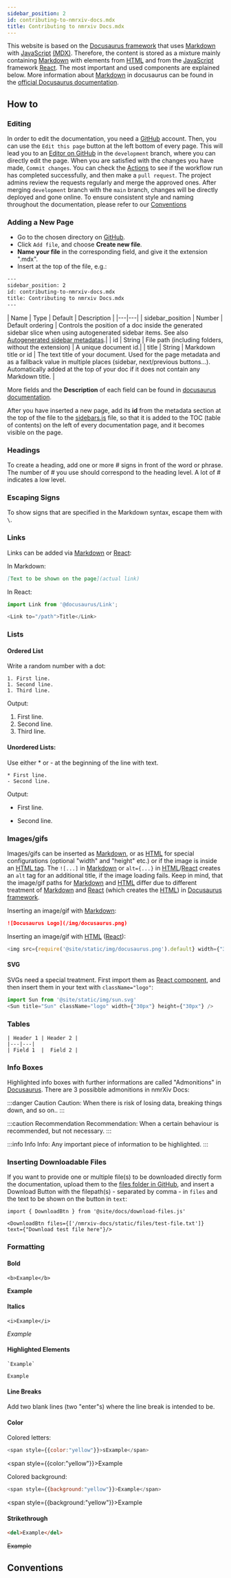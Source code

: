 ```yaml
---
sidebar_position: 2
id: contributing-to-nmrxiv-docs.mdx
title: Contributing to nmrxiv Docs.mdx
---
```


This website is based on the [Docusaurus framework](https://docusaurus.io) that uses [Markdown](https://www.markdownguide.org/) with [JavaScript](https://www.javascript.com/) [(MDX)](https://mdxjs.com/). Therefore, the content is stored as a mixture mainly containing [Markdown](https://www.markdownguide.org/) with elements from [HTML](https://html.com/) and from the [JavaScript](https://www.javascript.com/) framework [React](https://reactjs.org/). The most important and used components are explained below. More information about [Markdown](https://www.markdownguide.org/) in docusaurus can be found in the [official Docusaurus documentation](https://docusaurus.io/docs/markdown-features).

## How to
### Editing
In order to edit the documentation, you need a [GitHub](https://github.com/) account. Then, you can use the ```Edit this page``` button at the left bottom of every page. This will lead you to an [Editor on GitHub](https://docs.github.com/en/github/managing-files-in-a-repository/managing-files-on-github/editing-files-in-your-repository) in the `development` branch, where you can directly edit the page. When you are satisfied with the changes you have made, `Commit changes`. You can check the [Actions](https://github.com/NFDI4Chem/nmrxiv-docs/actions) to see if the workflow run has completed successfully, and then make a `pull request`. The project admins review the requests regularly and merge the approved ones. After merging `development` branch with the `main` branch, changes will be directly deployed and gone online. To ensure consistent style and naming throughout the documentation, please refer to our [Conventions](#conventions)

### Adding a New Page
* Go to the chosen directory on [GitHub](https://github.com/NFDI4Chem/nmrxiv-docs/tree/development/docs).
* Click `Add file`, and choose <b>Create new file</b>.
* <b>Name your file</b> in the corresponding field, and give it the extension ".mdx".
* Insert at the top of the file, e.g.:

```bash
---
sidebar_position: 2
id: contributing-to-nmrxiv-docs.mdx
title: Contributing to nmrxiv Docs.mdx
---
```
| Name | Type | Default | Description |
|---|---|
| sidebar_position | Number | Default ordering | Controls the position of a doc inside the generated sidebar slice when using autogenerated sidebar items. See also [Autogenerated sidebar metadatas](https://docusaurus.io/docs/sidebar#autogenerated-sidebar-metadatas).|
| id | String | File path (including folders, without the extension) | A unique document id.|
| title | String | Markdown title or id | The text title of your document. Used for the page metadata and as a fallback value in multiple places (sidebar, next/previous buttons...). Automatically added at the top of your doc if it does not contain any Markdown title. |

More fields and the <b>Description</b> of each field can be found in [docusaurus documentation](https://docusaurus.io/docs/api/plugins/@docusaurus/plugin-content-docs). 

After you have inserted a new page, add its <b>id</b> from the metadata section at the top of the file to the [sidebars.js](https://github.com/NFDI4Chem/nmrxiv-docs/blob/development/sidebars.js) file, so that it is added to the TOC (table of contents) on the left of every documentation page, and it becomes visible on the page.

### Headings
To create a heading, add one or more # signs in front of the word or phrase. The number of # you use should correspond to the heading level. A lot of # indicates a low level.

### Escaping Signs
To show signs that are specified in the Markdown syntax, escape them with `\`.

### Links
Links can be added via [Markdown](https://www.markdownguide.org/) or [React](https://reactjs.org/):

In Markdown:
```md
[Text to be shown on the page](actual link)
```
In React:
```js
import Link from '@docusaurus/Link';

<Link to="/path">Title</Link>
```
### Lists
#### Ordered List
Write a random number with a dot:
```
1. First line.
1. Second line.
1. Third line.
```
Output:
1. First line.
1. Second line.
1. Third line.
#### Unordered Lists:
Use either * or - at the beginning of the line with text.
```
* First line.
- Second line.
```

Output:
* First line.
- Second line.

### Images/gifs

Images/gifs can be inserted as [Markdown](https://www.markdownguide.org/), or as [HTML](https://html.com/) for special configurations (optional "width" and "height" etc.) or if the image is inside an [HTML tag](https://html.com/#What_are_Tags_and_Attributes).
The `![...]` in [Markdown](https://www.markdownguide.org/) or `alt={...}` in [HTML](https://html.com/)/[React](https://reactjs.org/) creates an `alt` tag for an additional title, if the image loading fails.
Keep in mind, that the image/gif paths for [Markdown](https://www.markdownguide.org/) and [HTML](https://html.com/) differ due to different treatment of [Markdown](https://www.markdownguide.org/)  and [React](https://reactjs.org/) (which creates the [HTML](https://html.com/)) in [Docusaurus framework](https://docusaurus.io).

Inserting an image/gif  with [Markdown](https://www.markdownguide.org/):

``` md
![Docusaurus Logo](/img/docusaurus.png)
```

Inserting an image/gif  with [HTML](https://html.com/) ([React](https://reactjs.org/)):
``` js
<img src={require('@site/static/img/docusaurus.png').default} width={"30px"} height={"30px"} alt={"Docusaurus Logo"} />
```

#### SVG
SVGs need a special treatment. First import them as [React component](https://reactjs.org/docs/react-component.html), and then insert them in your text with `className="logo"`:

``` js
import Sun from '@site/static/img/sun.svg'
<Sun title="Sun" className="logo" width={"30px"} height={"30px"} />
```
### Tables
```
| Header 1 | Header 2 |
|---|---|
| Field 1  |  Field 2 |
```

### Info Boxes
Highlighted info boxes with further informations are called "Admonitions" in [Docusaurus](https://docusaurus.io/docs/markdown-features/admonitions). There are 3 possibble admonitions in nmrXiv Docs:

:::danger Caution
Caution: When there is risk of losing data, breaking things down, and so on..
:::

:::caution Recommendation
Recommendation: When a certain behaviour is recommended, but not necessary.
:::

:::info Info
Info: Any important piece of information to be highlighted.
:::

### Inserting Downloadable Files
If you want to provide one or multiple file(s) to be downloaded directly form the documentation, upload them to the [files folder in GitHub](https://github.com/NFDI4Chem/nmrxiv-docs/tree/development/static/files), and insert a Download Button with the filepath(s) - separated by comma - in `files` and the text to be shown on the button in `text`:

```
import { DownloadBtn } from '@site/docs/download-files.js'

<DownloadBtn files={['/nmrxiv-docs/static/files/test-file.txt']}  text={"Download test file here"}/>
```

### Formatting

#### Bold

```
<b>Example</b>
```
<b>Example</b>

#### Italics
```
<i>Example</i>
```
<i>Example</i>

#### Highlighted Elements

```
`Example`
```
`Example`


#### Line Breaks
Add two blank lines (two "enter"s) where the line break is intended to be.

#### Color
Colored letters:
```js
<span style={{color:"yellow"}}>sExample</span>
```
<span style={{color:"yellow"}}>Example</span>

Colored background:
```js
<span style={{background:"yellow"}}>Example</span>
```

<span style={{background:"yellow"}}>Example</span>

#### Strikethrough
```html
<del>Example</del>
```
<del>Example</del>

## Conventions
